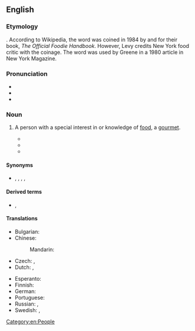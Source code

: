 {{also|Foodie}}
==English==

===Etymology===
{{suffix|en|food|ie}}. According to Wikipedia, the word was coined in 1984 by {{w|Paul Levy (journalist)|Paul Levy}} and {{w|Ann Barr}} for their book, ''The Official Foodie Handbook''.<!-- please replace Wikipedia with a reliable source --> However, Levy credits New York food critic {{w|Gael Greene}} with the coinage. The word was used by Greene in a 1980 article in New York Magazine.

===Pronunciation===
* {{IPA|en|/ˈfuːdi/}}
* {{audio|en|En-au-foodie.ogg|Audio (AU)}}
* {{rhymes|en|uːdi|s=2}}

===Noun===
{{en-noun}}
{{wikipedia}}

# {{lb|en|slang}} A person with a special interest in or knowledge of [[food]], a [[gourmet]].
#: {{ux|en|We self-professed '''foodies''' liked to meet in restaurants and talk like experts about what we were eating.}}
#* {{quote-book|en|author=Ann Barr|authorlink=Ann Barr|author2=Paul Levy|authorlink2=Paul Levy (journalist)|title=The Official Foodie Handbook: Be Modern–Worship Food|year=1984|publisher=Ebury Press|location=London|page=6|pageurl=https://archive.org/details/officialfoodieha0000barr/page/n7/mode/1up|isbn=978-0-85223-343-6|passage='''Foodies''' are the ones talking about food in any gathering—salivating over restaurants, recipes, radicchio. They don't think they are being trivial–'''Foodies''' consider food to be an art, on a level with painting or drama.}}
#* {{quote-web|en|author=Steven Poole|url=http://www.theguardian.com/books/2012/sep/28/lets-start-foodie-backlash|title=Let's start the foodie backlash|date=2012-09-28|work=The Guardian|passage=“Foodie” has now pretty much everywhere replaced “gourmet”, perhaps because the latter more strongly evokes privilege and a snobbish claim to uncommon sensory discrimination—even though those qualities are rampant among the “'''foodies'''” themselves.}}
#* {{quote-book|en|year=2014|author=Josee Johnston|author2=Shyon Baumann|title=Foodies: Democracy and Distinction in the Gourmet Foodscape|publisher=Routledge|isbn=9781317745006||url=https://books.google.com/books?id=FmW2BQAAQBAJ&lpg=PT65&dq=%22foodies%22&hl=es&pg=PT60#v=onepage&q&f=false|text=While the ''Foodie Handbook'' is now decades old, its message strikes a chord with contemporary '''foodie''' discourse, touching on themes like the abysmal quality of mainstream food (e.g., “cheese in plastic-wrapped portions”), the appeal of '''foodie''' accoutrement like chefs' knives and gas stoves, as well as the importance of thinking and talking about food (as opposed to just eating well—“pigs can eat well”) (1984: 6–7).}}

====Synonyms====
* {{sense|person who appreciates good food}} {{l|en|chowhound}}, {{l|en|foodist}}, {{l|en|foodista}} {{q|rare}}, {{l|en|gastronaut}}, {{l|en|gourmand}}

====Derived terms====
* {{l|en|foodie-ism}}, {{l|en|foodyism}}

====Translations====
{{trans-top|person with special interest in food}}
* Bulgarian: {{t+|bg|чревоугодник|m}}
* Chinese:
*: Mandarin: {{t+|cmn|美食家|tr=měishíjiā|sc=Hani}}
* Czech: {{t+|cs|gurmán}}, {{t+|cs|labužník}}
* Dutch: {{t+|nl|kookgek|m|f}}, {{t+|nl|lekkerbek}}
{{trans-mid}}
* Esperanto: {{t|eo|frandisto}}
* Finnish: {{t+|fi|herkkusuu}}
* German: {{t+|de|Foodie|m}}
* Portuguese: {{t+|pt|esfomeado|m}}
* Russian: {{t+|ru|чревоуго́дник|m}}, {{t+|ru|чревоугодница|f}}
* Swedish: {{t|sv|matnörd|c}}, {{t|sv|matfantast|c}}
{{trans-bottom}}

[[Category:en:People]]